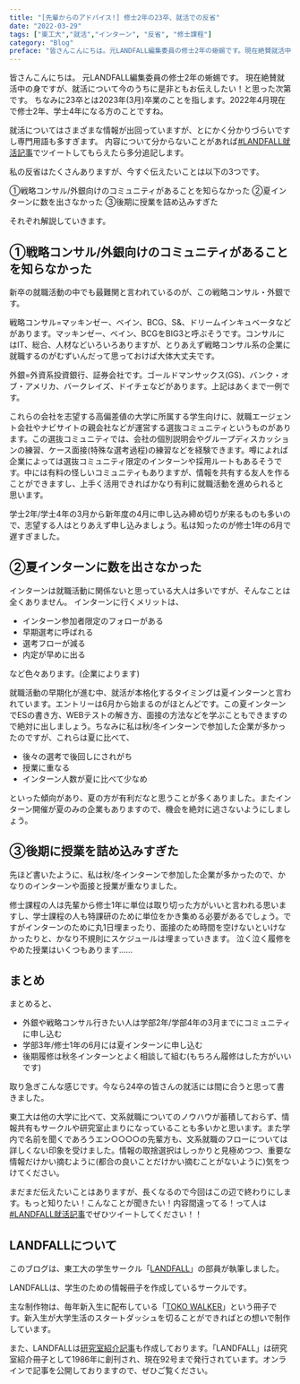 ---
title: "[先輩からのアドバイス!] 修士2年の23卒、就活での反省"
date: "2022-03-29"
tags: ["東工大","就活","インターン", "反省", "修士課程"]
category: "Blog"
preface: "皆さんこんにちは。元LANDFALL編集委員の修士2年の蜥蜴です。現在絶賛就活中の身ですが、就活について今のうちに是非ともお伝えしたい！と思った次第です。ちなみに23卒とは2023年(3月)卒業のことを指します。2022年4月現在で修士2年、学士4年になる方のことですね。"
---
皆さんこんにちは。
元LANDFALL編集委員の修士2年の蜥蜴です。
現在絶賛就活中の身ですが、就活について今のうちに是非ともお伝えしたい！と思った次第です。
ちなみに23卒とは2023年(3月)卒業のことを指します。2022年4月現在で修士2年、学士4年になる方のことですね。

就活についてはさまざまな情報が出回っていますが、とにかく分かりづらいですし専門用語も多すぎます。
内容について分からないことがあれば<a href="https://twitter.com/intent/tweet?hashtags=LANDFALL就活記事" className="twitter-hashtags-btn" target="_blank" rel="noopener noreferrer">#LANDFALL就活記事</a>でツイートしてもらえたら多分追記します。

私の反省はたくさんありますが、今すぐ伝えたいことは以下の3つです。

①戦略コンサル/外銀向けのコミュニティがあることを知らなかった
②夏インターンに数を出さなかった
③後期に授業を詰め込みすぎた

それぞれ解説していきます。

## ①戦略コンサル/外銀向けのコミュニティがあることを知らなかった

新卒の就職活動の中でも最難関と言われているのが、この戦略コンサル・外銀です。

戦略コンサル=マッキンゼー、ベイン、BCG、S&、ドリームインキュベータなどがあります。マッキンゼー、ベイン、BCGをBIG3と呼ぶそうです。コンサルにはIT、総合、人材などいろいろありますが、とりあえず戦略コンサル系の企業に就職するのがむずいんだって思っておけば大体大丈夫です。

外銀=外資系投資銀行、証券会社です。ゴールドマンサックス(GS)、バンク・オブ・アメリカ、バークレイズ、ドイチェなどがあります。上記はあくまで一例です。

これらの会社を志望する高偏差値の大学に所属する学生向けに、就職エージェント会社やナビサイトの親会社などが運営する選抜コミュニティというものがあります。この選抜コミュニティでは、会社の個別説明会やグループディスカッションの練習、ケース面接(特殊な選考過程)の練習などを経験できます。噂によれば企業によっては選抜コミュニティ限定のインターンや採用ルートもあるそうです。中には有料の怪しいコミュニティもありますが、情報を共有する友人を作ることができますし、上手く活用できればかなり有利に就職活動を進められると思います。

学士2年/学士4年の3月から新年度の4月に申し込み締め切りが来るものも多いので、志望する人はとりあえず申し込みましょう。私は知ったのが修士1年の6月で遅すぎました。

## ②夏インターンに数を出さなかった

インターンは就職活動に関係ないと思っている大人は多いですが、そんなことは全くありません。
インターンに行くメリットは、

- インターン参加者限定のフォローがある
- 早期選考に呼ばれる
- 選考フローが減る
- 内定が早めに出る

など色々あります。(企業によります)

就職活動の早期化が進む中、就活が本格化するタイミングは夏インターンと言われています。エントリーは6月から始まるのがほとんどです。この夏インターンでESの書き方、WEBテストの解き方、面接の方法などを学ぶこともできますので絶対に出しましょう。ちなみに私は秋/冬インターンで参加した企業が多かったのですが、これらは夏に比べて、

- 後々の選考で後回しにされがち
- 授業に重なる
- インターン人数が夏に比べて少なめ

といった傾向があり、夏の方が有利だなと思うことが多くありました。またインターン開催が夏のみの企業もありますので、機会を絶対に逃さないようにしましょう。

## ③後期に授業を詰め込みすぎた

先ほど書いたように、私は秋/冬インターンで参加した企業が多かったので、かなりのインターンや面接と授業が重なりました。

修士課程の人は先輩から修士1年に単位は取り切った方がいいと言われる思いますし、学士課程の人も特課研のために単位をかき集める必要があるでしょう。ですがインターンのために丸1日埋まったり、面接のため時間を空けないといけなかったりと、かなり不規則にスケジュールは埋まっていきます。
泣く泣く履修をやめた授業はいくつもあります……

## まとめ

まとめると、

- 外銀や戦略コンサル行きたい人は学部2年/学部4年の3月までにコミュニティに申し込む
- 学部3年/修士1年の6月には夏インターンに申し込む
- 後期履修は秋冬インターンとよく相談して組む(もちろん履修はした方がいいです)

取り急ぎこんな感じです。今なら24卒の皆さんの就活には間に合うと思って書きました。

東工大は他の大学に比べて、文系就職についてのノウハウが蓄積しておらず、情報共有もサークルや研究室止まりになっていることも多いかと思います。また学内で名前を聞くであろうエン○○○○の先輩方も、文系就職のフローについては詳しくない印象を受けました。情報の取捨選択はしっかりと見極めつつ、重要な情報だけかい摘むように(都合の良いことだけかい摘むことがないように)気をつけてください。

まだまだ伝えたいことはありますが、長くなるので今回はこの辺で終わりにします。もっと知りたい！こんなことが聞きたい！内容間違ってる！って人は<a href="https://twitter.com/intent/tweet?hashtags=LANDFALL就活記事" className="twitter-hashtags-btn" target="_blank" rel="noopener noreferrer">#LANDFALL就活記事</a>でぜひツイートしてください！！

## LANDFALLについて

このブログは、東工大の学生サークル「[LANDFALL](https://landfaller.com)」の部員が執筆しました。

LANDFALLは、学生のための情報冊子を作成しているサークルです。

主な制作物は、毎年新入生に配布している「[TOKO WALKER](https://landfaller.com/7a895fee2b767b2554cee0ff6a428902/TOKOWALKER2021.pdf)」という冊子です。新入生が大学生活のスタートダッシュを切ることができればとの想いで制作しています。

また、LANDFALLは[研究室紹介記事](https://landfaller.com/magazines)も作成しております。「LANDFALL」は研究室紹介冊子として1986年に創刊され、現在92号まで発行されています。オンラインで記事を公開しておりますので、ぜひご覧ください。